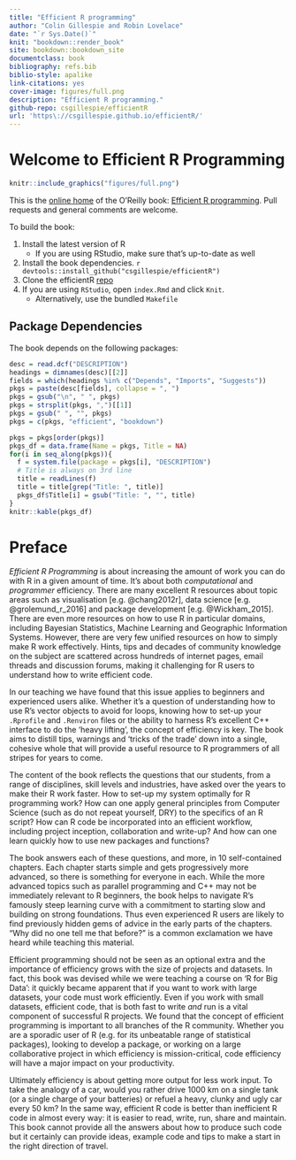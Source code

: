 ```yaml
--- 
title: "Efficient R programming"
author: "Colin Gillespie and Robin Lovelace"
date: "`r Sys.Date()`"
knit: "bookdown::render_book"
site: bookdown::bookdown_site
documentclass: book
bibliography: refs.bib
biblio-style: apalike
link-citations: yes
cover-image: figures/full.png
description: "Efficient R programming."
github-repo: csgillespie/efficientR
url: 'https\://csgillespie.github.io/efficientR/'
---
```


# Welcome to Efficient R Programming {-}

```r
knitr::include_graphics("figures/full.png")
```

This is the [online home](https://csgillespie.github.io/efficientR/) of the O'Reilly book: [Efficient R programming](http://shop.oreilly.com/product/0636920047995.do). Pull requests and general comments are welcome.

To build the book:

1. Install the latest version of R
    * If you are using RStudio, make sure that's up-to-date as well
1. Install the book dependencies.
    ```r
    devtools::install_github("csgillespie/efficientR")
    ```
1. Clone the efficientR [repo](https://github.com/csgillespie/efficientR)
1. If you are using `RStudio`, open `index.Rmd` and click `Knit`.
    * Alternatively, use the bundled `Makefile`

## Package Dependencies {-}

The book depends on the following packages:

```r
desc = read.dcf("DESCRIPTION")
headings = dimnames(desc)[[2]]
fields = which(headings %in% c("Depends", "Imports", "Suggests"))
pkgs = paste(desc[fields], collapse = ", ")
pkgs = gsub("\n", " ", pkgs)
pkgs = strsplit(pkgs, ",")[[1]]
pkgs = gsub(" ", "", pkgs)
pkgs = c(pkgs, "efficient", "bookdown")

pkgs = pkgs[order(pkgs)]
pkgs_df = data.frame(Name = pkgs, Title = NA)
for(i in seq_along(pkgs)){
  f = system.file(package = pkgs[i], "DESCRIPTION")
  # Title is always on 3rd line
  title = readLines(f)
  title = title[grep("Title: ", title)]
  pkgs_df$Title[i] = gsub("Title: ", "", title)
}
knitr::kable(pkgs_df)
```

# Preface {-}

*Efficient R Programming* is about increasing the amount of work you can do with R in a given amount of time. It's about both *computational* and *programmer* efficiency. There are many excellent R resources about topic areas such as visualisation [e.g. @chang2012r], data science [e.g. @grolemund_r_2016] and package development [e.g. @Wickham_2015]. There are even more resources on how to use R in particular domains, including Bayesian Statistics, Machine Learning and Geographic Information Systems. However, there are very few unified resources on how to simply make R work effectively. Hints, tips and decades of community knowledge on the subject are scattered across hundreds of internet pages, email threads and discussion forums, making it challenging for R users to understand how to write efficient code.

In our teaching we have found that this issue applies to beginners and experienced users alike. Whether it's a question of understanding how to use R's vector objects to avoid for loops, knowing how to set-up your `.Rprofile` and `.Renviron` files or the ability to harness R's excellent C++ interface to do the 'heavy lifting', the concept of efficiency is key. The book aims to distill tips, warnings and 'tricks of the trade' down into a single, cohesive whole that will provide a useful resource to R programmers of all stripes for years to come.

The content of the book reflects the questions that our students, from a range of disciplines, skill levels and industries, have asked over the years to make their R work faster. How to set-up my system optimally for R programming work? How can one apply general principles from Computer Science (such as do not repeat yourself, DRY) to the specifics of an R script? How can R code be incorporated into an efficient workflow, including project inception, collaboration and write-up? And how can one learn quickly how to use new packages and functions?

The book answers each of these questions, and more, in 10 self-contained chapters. Each chapter starts simple and gets progressively more advanced, so there is something for everyone in each. While the more advanced topics such as parallel programming and C++ may not be immediately relevant to R beginners, the book helps to navigate R's famously steep learning curve with a commitment to starting slow and building on strong foundations. Thus even experienced R users are likely to find previously hidden gems of advice in the early parts of the chapters. "Why did no one tell me that before?" is a common exclamation we have heard while teaching this material.

Efficient programming should not be seen as an optional extra and the importance of efficiency grows with the size of projects and datasets. In fact, this book was devised while we were teaching a course on 'R for Big Data': it quickly became apparent that if you want to work with large datasets, your code must work efficiently. Even if you work with small datasets, efficient code, that is both fast to write *and* run is a vital component of successful R projects. We found that the concept of efficient programming is important to all branches of the R community. Whether you are a sporadic user of R (e.g. for its unbeatable range of statistical packages), looking to develop a package, or working on a large collaborative project in which efficiency is mission-critical, code efficiency will have a major impact on your productivity.

Ultimately efficiency is about getting more output for less work input. To take the analogy of a car, would you rather drive 1000 km on a single tank (or a single charge of your batteries) or refuel a heavy, clunky and ugly car every 50 km? In the same way, efficient R code is better than inefficient R code in almost every way: it is easier to read, write, run, share and maintain. This book cannot provide all the answers about how to produce such code but it certainly can provide ideas, example code and tips to make a start in the right direction of travel.

